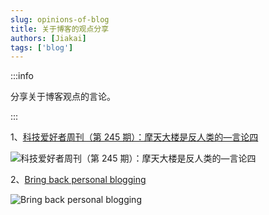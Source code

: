 ```yaml
---
slug: opinions-of-blog
title: 关于博客的观点分享
authors: [Jiakai]
tags: ['blog']
---
```


:::info

分享关于博客观点的言论。

:::

1、[科技爱好者周刊（第 245 期）：摩天大楼是反人类的—言论四](https://www.ruanyifeng.com/blog/2023/03/weekly-issue-245.html)

![科技爱好者周刊（第 245 期）：摩天大楼是反人类的—言论四](https://vip2.loli.io/2023/03/14/IbnkSYDxHKvpyV7.webp)

2、[Bring back personal blogging](https://www.theverge.com/23513418/bring-back-personal-blogging)

![Bring back personal blogging](https://vip2.loli.io/2023/03/15/qYd5fnJADh8tuBg.webp)
